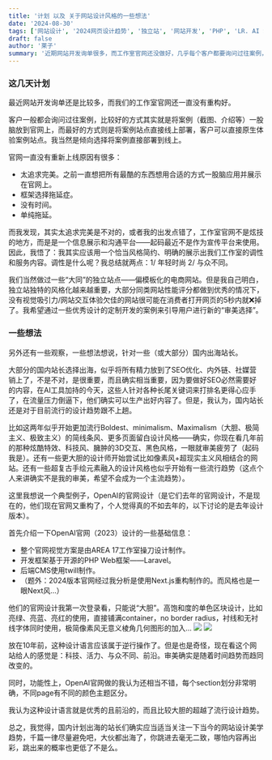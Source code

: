 ```yaml
---
title: '计划 以及 关于网站设计风格的一些想法'
date: '2024-08-30'
tags: ['网站设计', '2024网页设计趋势', '独立站', '网站开发', 'PHP', 'LR. AI Studio.']
draft: false
author: '莱子'
summary: '近期网站开发询单很多，而工作室官网还没做好，几乎每个客户都要询问过往案例，有一个PDF倒是有工作室简介和案例介绍，还是不太直观，所以计划这几天把工作室官网做好，把案例做成在线预览...'
---
```


### 这几天计划

最近网站开发询单还是比较多，而我们的工作室官网还一直没有重构好。

客户一般都会询问过往案例，比较好的方式其实就是将案例（截图、介绍等）一股脑放到官网上，而最好的方式则是将案例站点直接线上部署，客户可以直接原生体验案例站点。我当然是倾向选择将案例直接部署到线上。

官网一直没有重新上线原因有很多：

- 太追求完美。之前一直想把所有最酷的东西想用合适的方式一股脑应用并展示在官网上。
- 框架选择拖延症。
- 没有时间。
- 单纯拖延。

而我发现，其实太追求完美是不对的，或者我的出发点错了，工作室官网不是炫技的地方，而是是一个信息展示和沟通平台——起码最近不是作为宣传平台来使用。因此，我悟了：我其实应该用一个恰当风格简约、明确的展示出我们工作室的调性和服务内容。调性是什么呢？我总结就两点：1/ 年轻时尚 2/ 与众不同。

我们当然做过一些“大同”的独立站点——偏模板化的电商网站。但是我自己明白，独立站独特的风格化越来越重要，大部分同类网站性能评分都做到优秀的情况下，没有视觉吸引力/网站交互体验欠佳的网站很可能在消费者打开网页的5秒内就❌掉了。我希望通过一些优秀设计的定制开发的案例来引导用户进行新的“审美选择”。

### 一些想法

另外还有一些观察，一些想法想说，针对一些（或大部分）国内出海站长。

大部分的国内站长选择出海，似乎将所有精力放到了SEO优化、内外链、社媒营销上了，不是不对，是很重要，而且确实相当重要，因为要做好SEO必然需要好的内容，在AI工具加持的今天，这些人针对各种长尾关键词来打排名更得心应手了，在流量压力倒逼下，他们确实可以生产出好内容了。但是，我认为，国内站长还是对于目前流行的设计趋势跟不上趟。

比如这两年似乎开始更加流行Boldest、minimalism、Maximalism（大胆、极简主义、极致主义）的简线条风、更多页面留白设计风格——确实，你现在看几年前的那种炫酷特效、科技风、臃肿的3D交互、黑色风格，一眼就审美疲劳了（起码我是）。还有一些更大胆的设计师开始尝试比如像素风+超现实主义风相结合的网站。还有一些超复古手绘元素融入的设计风格也似乎开始有一些流行趋势（这点个人来讲确实不是我的审美，希望不会成为一个主流趋势）。

这里我想说一个典型例子，OpenAI的官网设计（是它们去年的官网设计，不是现在的，他们现在官网又重构了，个人觉得真的不如去年的，以下讨论的是去年设计版本）。

首先介绍一下OpenAI官网（2023）设计的一些基础信息：

- 整个官网视觉方案是由AREA 17工作室操刀设计制作。
- 开发框架基于开源的PHP Web框架——Laravel。
- 后端CMS使用twill制作。
- （题外：2024版本官网经过我分析是使用Next.js重构制作的。而风格也是一眼Next风...）

他们的官网设计我第一次登录看，只能说“大胆”。高饱和度的单色区块设计，比如亮绿、亮蓝、亮红的使用，直接铺满container，no border radius，衬线和无衬线字体同时使用，极简像素风无意义棱角几何图形的加入...
![](https://picolai.oss-cn-hongkong.aliyuncs.com/img/openai_12.02_twill-cms2x.webp)
![](https://picolai.oss-cn-hongkong.aliyuncs.com/img/OpenAI2.png)

放在10年前，这种设计语言应该属于逆行操作了。但是也是奇怪，现在看这个网站给人的感觉是：科技、活力、与众不同、前沿。审美确实是随着时间趋势而趋同改变的。

同时，功能性上，OpenAI官网做的我认为还相当不错，每个section划分非常明确，不同page有不同的颜色主题区分。

我认为这种设计语言就是优秀的且前沿的，而且比较大胆的超越了流行设计趋势。

总之，我觉得，国内计划出海的站长们确实应当适当关注一下当今的网站设计美学趋势，千篇一律尽量避免吧，大伙都出海了，你跳进去毫无二致，哪怕内容再出彩，跳出来的概率也更低了不是么。
